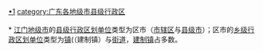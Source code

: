[[category:江门行政区划|•1]]
[[category:广东各地级市县级行政区|category:广东各地级市县级行政区]]
{{catmore|江门市|广东省江门市}}
<br>{{hideh
|Head = [[江门市|江门]][[:Category:江门区市|各区市]]所辖[[:Category:江门街道_(行政区划)|街道]]与[[:Category:江门建制镇|镇]]
|FrameStyle   = border:solid 1px #000080;
|HeadStyle    = text-align:center;background:transparent;
|ContentStyle = background: #99CCFF;
}}<br>
* [[江门市|江门地级市]]的[[县级行政区|县级行政区划单位]]类型为区市（[[市辖区|市辖区]]与[[县级市|县级市]]）；区市的[[乡级行政区划|乡级行政区划单位]]类型为[[镇|镇]](（建制镇）与[[街道_(行政区划)|街道]]，[[镇|建制镇]]占多数。
{{乡级行政区划分类说明}}<br>
{{江门市蓬江区行政区划|state =expanded}}<br>
{{江门市江海区行政区划|state =expanded}}<br>
{{江门市新会区行政区划|state =expanded}}<br>
{{恩平市行政区划|state =expanded}}<br>
{{台山市行政区划|state =expanded}}<br>
{{开平市行政区划|state =expanded}}<br>
{{鹤山市行政区划|state =expanded}}
{{hidef}}